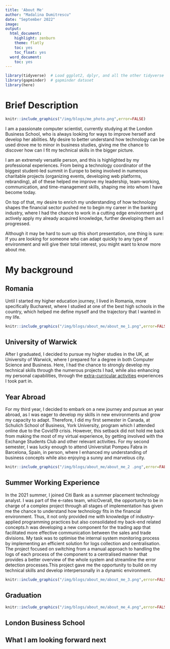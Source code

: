 ```yaml
---
title: 'About Me'
author: "Madalina Dumitrescu"
date: "September 2022"
image: 
output:
  html_document:
    highlight: zenburn
    theme: flatly
    toc: yes
    toc_float: yes
  word_document:
    toc: yes
---
```


```r
library(tidyverse)  # Load ggplot2, dplyr, and all the other tidyverse packages
library(gapminder)  # gapminder dataset
library(here)
```

# Brief Description

```r
knitr::include_graphics("/img/blogs/me_photo.png",error=FALSE)
```

I am a passionate computer scientist, currently studying at the London Business School, who is always looking for ways to improve herself and develop her abilities. My desire to better understand how technology can be used drove me to minor in business studies, giving me the chance to discover how can I fit my technical skills in the bigger picture. 

I am an extremely versatile person, and this is highlighted by my professional experiences. From being a technology coordinator of the biggest student-led summit in Europe to being involved in numerous charitable projects (organizing events, developing web platforms, rebranding), all of these helped me improve my leadership, team-working, communication, and time-management skills, shaping me into whom I have become today. 

On top of that, my desire to enrich my understanding of how technology shapes the financial sector pushed me to begin my career in the banking industry, where I had the chance to work in a cutting edge environment and actively apply my already acquired knowledge, further developing them as I progressed. 

 Although it may be hard to sum up this short presentation, one thing is sure: If you are looking for someone who can adapt quickly to any type of environment and will give their total interest, you might want to know more about me. 

# My background

## Romania
Until I started my higher education journey, I lived in Romania, more specifically Bucharest, where I studied at one of the best high schools in the country, which helped me define myself and the trajectory that I wanted in my life. 

```r
knitr::include_graphics("/img/blogs/about_me/about_me_1.png",error=FALSE)
```

## University of Warwick
After I graduated, I decided to pursue my higher studies in the UK, at University of Warwick, where I prepared for a degree in both Computer Science and Business. Here, I had the chance to strongly develop my technical skills through the numerous projects I had, while also enhancing my personal capabilities, through the [extra-curricular activities](/blogs/additional_information) experiences I took part in. 

## Year Abroad
For my third year, I decided to embark on a new journey and pursue an year abroad, as I was eager to develop my skills in new environments and grow my capacity to adapt. Therefore, I did my first semester in Canada, at Schulich School of Business, York University, program which I attended online due to the Covid19 crisis. However, this setback did not hold me back from making the most of my virtual experience, by getting involved with the Exchange Students Club and other relevant activities. For my second semester, I was lucky enough to attend Universitat Pompeu Fabra in Barcelona, Spain, in person, where I enhanced my understanding of business concepts while also enjoying a sunny and marvelous city.

```r
knitr::include_graphics("/img/blogs/about_me/about_me_2 .png",error=FALSE)
```

## Summer Working Experience

In the 2021 summer, I joined Citi Bank as a summer placement technology analyst. I was part of the e-rates team, whicOverall, the opportunity to be in charge of a complex project through all stages of implementation has given me the chance to understand how technology fits in the financial environment. Thus, it not only provided me with knowledge of industry-applied programming practices but also consolidated my back-end related concepts.h was developing a new component for the trading app that facilitated more effective communication between the sales and trade divisions. My task was to optimise the internal system monitoring process by implementing an efficient solution for logs collection and centralisation. The project focused on switching from a manual approach to handling the logs of each process of the component to a centralised manner that provides a better overview of the whole system and streamline the error detection processes.This project gave me the opportunity to build on my technical skills and develop interpersonally in a dynamic environment. 

```r
knitr::include_graphics("/img/blogs/about_me/about_me_3.png",error=FALSE)
```

## Graduation 

```r
knitr::include_graphics("/img/blogs/about_me/about_me_4.png",error=FALSE)
```

## London Business School 

## What I am looking forward next

